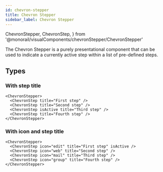 ```yaml
---
id: chevron-stepper
title: Chevron Stepper
sidebar_label: Chevron Stepper
---
```


  ChevronStepper,
  ChevronStep,
} from '@monorail/visualComponents/chevronStepper/ChevronStepper'

The Chevron Stepper is a purely presentational component that can be used to indicate a currently active step within a list of pre-defined steps.

## Types

### With step title

```tsx live
<ChevronStepper>
  <ChevronStep title="First step" />
  <ChevronStep title="Second step" />
  <ChevronStep isActive title="Third step" />
  <ChevronStep title="Fourth step" />
</ChevronStepper>
```

### With icon and step title

```tsx live
<ChevronStepper>
  <ChevronStep icon="edit" title="First step" isActive />
  <ChevronStep icon="web" title="Second step" />
  <ChevronStep icon="mail" title="Third step" />
  <ChevronStep icon="group" title="Fourth step" />
</ChevronStepper>
```

